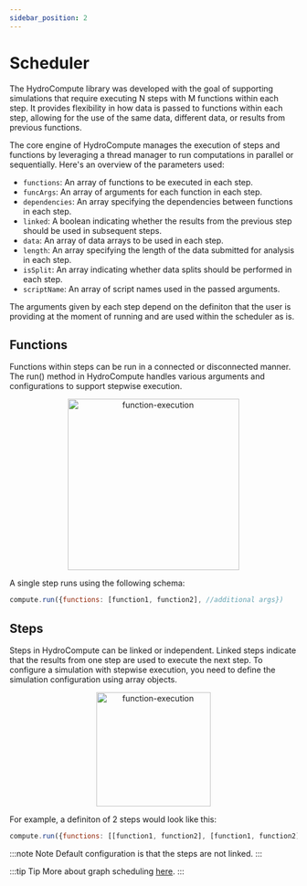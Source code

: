 ```yaml
---
sidebar_position: 2
---
```




# Scheduler

The HydroCompute library was developed with the goal of supporting simulations that require executing N steps with M functions within each step. It provides flexibility in how data is passed to functions within each step, allowing for the use of the same data, different data, or results from previous functions.

The core engine of HydroCompute manages the execution of steps and functions by leveraging a thread manager to run computations in parallel or sequentially. Here's an overview of the parameters used:

- `functions`: An array of functions to be executed in each step.
- `funcArgs`: An array of arguments for each function in each step.
- `dependencies`: An array specifying the dependencies between functions in each step.
- `linked`: A boolean indicating whether the results from the previous step should be used in subsequent steps.
- `data`: An array of data arrays to be used in each step.
- `length`: An array specifying the length of the data submitted for analysis in each step.
- `isSplit`: An array indicating whether data splits should be performed in each step.
- `scriptName`: An array of script names used in the passed arguments.

The arguments given by each step depend on the definiton that the user is providing at the moment of running and are used within the scheduler as is.

## Functions

Functions within steps can be run in a connected or disconnected manner. The run() method in HydroCompute handles various arguments and configurations to support stepwise execution.

<p align="center">
<img src={func} alt="function-execution" width="300"/>
</p>

A single step runs using the following schema:

```js
compute.run({functions: [function1, function2], //additional args})
```

## Steps

Steps in HydroCompute can be linked or independent. Linked steps indicate that the results from one step are used to execute the next step. To configure a simulation with stepwise execution, you need to define the simulation configuration using array objects.

<p align="center">
<img src={step} alt="function-execution" width="200"/>
</p>

For example, a definiton of 2 steps would look like this:

```js
compute.run({functions: [[function1, function2], [function1, function2]], //additional args})
```

:::note Note
Default configuration is that the steps are not linked.
:::

:::tip Tip
More about graph scheduling [here](https://link.springer.com/referenceworkentry/10.1007/978-0-387-09766-4_42).
:::